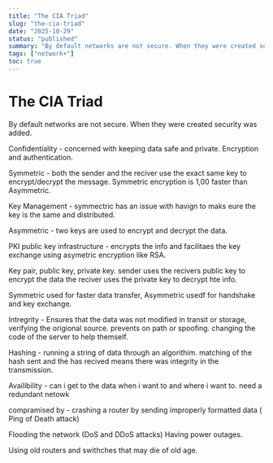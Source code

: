 ```yaml
---
title: "The CIA Triad"
slug: "the-cia-triad"
date: "2025-10-29"
status: "published"
summary: "By default networks are not secure. When they were created security was added."
tags: ["network+"]
toc: true
---
```


# The CIA Triad

By default networks are not secure. When they were created security was added. 

Confidentiality - concerned with keeping data safe and private. Encryption and authentication. 

Symmetric - both the sender and the reciver use the exact same key to encrypt/decrypt the message. Symmetric encryption is 1,00 faster than Asymmetric. 

Key Management - symmectric has an issue with havign to maks eure the key is the same and distributed. 

Asymmetric - two keys are used to encrypt and decrypt the data. 

PKI public key infrastructure - encrypts the info and facilitaes the key exchange using asymetric encryption like RSA. 

Key pair, public key, private key. sender uses the recivers public key to encrypt the data the reciver uses the private key to decrypt hte info. 

Symmetric used for faster data transfer, Asymmetric usedf for handshake and key exchange. 

Intregrity - Ensures that the data was not modified in transit or storage, verifying the origional source. prevents on path or spoofing. changing the code of the server to help themself. 

Hashing - running a string of data through an algorithim. matching of the hash sent and the has recived means there was integrity in the transmission. 

Availibility - can i get to the data when i want to and where i want to. need a redundant netowk

compramised by - crashing a router by sending improperly formatted data ( Ping of Death attack) 

Flooding the network (DoS and DDoS attacks) Having power outages. 

Using old routers and swithches that may die of old age.